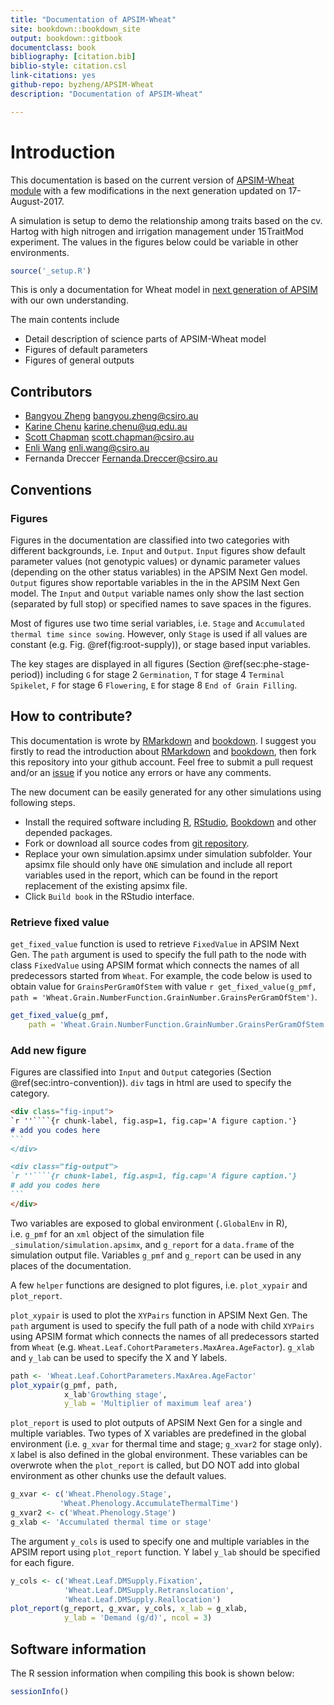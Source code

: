 ```yaml
---
title: "Documentation of APSIM-Wheat"
site: bookdown::bookdown_site
output: bookdown::gitbook
documentclass: book
bibliography: [citation.bib]
biblio-style: citation.csl
link-citations: yes
github-repo: byzheng/APSIM-Wheat
description: "Documentation of APSIM-Wheat"

---
```



# Introduction {#cha:intro}

This documentation is based on the current version of [APSIM-Wheat module](https://github.com/APSIMInitiative/ApsimX/tree/d9717df5ef24f6d3f1eb4c301726c213960017bb) with a few modifications in the next generation updated on 17-August-2017.

A simulation is setup to demo the relationship among traits based on the cv. Hartog with high nitrogen and irrigation management under 15TraitMod experiment. The values in the figures below could be variable in other environments.


```r
source('_setup.R')
```



This is only a documentation for Wheat model in [next generation of APSIM](https://github.com/APSIMInitiative/ApsimX) with our own understanding.

The main contents include 

- Detail description of science parts of APSIM-Wheat model
- Figures of default parameters
- Figures of general outputs


## Contributors {#sec:intro-contribution}
 * [Bangyou Zheng](https://www.bangyou.me) <bangyou.zheng@csiro.au>
 * [Karine Chenu](https://qaafi.uq.edu.au/profile/18/karine-chenu) <karine.chenu@uq.edu.au>
 * [Scott Chapman](http://people.csiro.au/C/S/Scott-Chapman) <scott.chapman@csiro.au>
 * [Enli Wang](http://people.csiro.au/W/E/Enli-Wang) <enli.wang@csiro.au>
 * Fernanda Dreccer <Fernanda.Dreccer@csiro.au>



## Conventions {#sec:intro-convention}

### Figures

Figures in the documentation are classified into two categories with different backgrounds, i.e. `Input` and `Output`. `Input` figures show default parameter values (not genotypic values) or dynamic parameter values (depending on the other status variables) in the APSIM Next Gen model. `Output` figures show reportable variables in the in the APSIM Next Gen model. The `Input` and `Output` variable names only show the last section (separated by full stop) or specified names to save spaces in the figures.

Most of figures use two time serial variables, i.e. `Stage` and `Accumulated thermal time since sowing`. However, only `Stage` is used if all values are constant (e.g. Fig. \@ref(fig:root-supply)), or stage based input variables.

The key stages are displayed in all figures (Section \@ref(sec:phe-stage-period)) including `G` for stage 2 `Germination`, `T` for stage 4 `Terminal Spikelet`, `F` for stage 6 `Flowering`, `E` for stage 8 `End of Grain Filling`.



## How to contribute? {#sec:intro-own-contribution}

This documentation is wrote by [RMarkdown](rmarkdown.rstudio.com) and [bookdown](bookdown.org). I suggest you firstly to read the introduction about [RMarkdown](rmarkdown.rstudio.com) and [bookdown](bookdown.org), then fork this repository into your github account. Feel free to submit a pull request and/or an [issue](https://github.com/byzheng/APSIM-Wheat-Doc/issues) if you notice any errors or have any comments. 


The new document can be easily generated for any other simulations using following steps.

* Install the required software including [R](https://cran.r-project.org/), [RStudio](https://www.rstudio.com/), [Bookdown](https://bookdown.org/yihui/bookdown) and other depended packages.
* Fork or download all source codes from [git repository](https://github.com/byzheng/APSIM-Wheat-Doc).
* Replace your own simulation.apsimx under simulation subfolder. Your apsimx file should only have `ONE` simulation and include all report variables used in the report, which can be found in the report replacement of the existing apsimx file.
* Click `Build book` in the RStudio interface.

### Retrieve fixed value

`get_fixed_value` function is used to retrieve `FixedValue` in APSIM Next Gen. The `path` argument is used to specify the full path to the node with class `FixedValue` using APSIM format which connects the names of all predecessors started from `Wheat`. For example, the code below is used to obtain value for `GrainsPerGramOfStem` with value `r get_fixed_value(g_pmf, path = 'Wheat.Grain.NumberFunction.GrainNumber.GrainsPerGramOfStem')`.

```r
get_fixed_value(g_pmf, 
    path = 'Wheat.Grain.NumberFunction.GrainNumber.GrainsPerGramOfStem')
```


### Add new figure

Figures are classified into `Input` and `Output` categories (Section \@ref(sec:intro-convention)). `div` tags in html are used to specify the category. 


````markdown
<div class="fig-input">
`r ''````{r chunk-label, fig.asp=1, fig.cap='A figure caption.'}
# add you codes here
```
</div>

<div class="fig-output">
`r ''````{r chunk-label, fig.asp=1, fig.cap='A figure caption.'}
# add you codes here
```
</div>
````

Two variables are exposed to global environment (`.GlobalEnv` in R), i.e. `g_pmf` for an `xml` object of the simulation file `_simulation/simulation.apsimx`, and `g_report` for a `data.frame` of the simulation output file. Variables `g_pmf` and `g_report` can be used in any places of the documentation. 

A few `helper` functions are designed to plot figures, i.e. `plot_xypair` and `plot_report`. 

`plot_xypair` is used to plot the `XYPairs` function in APSIM Next Gen. The `path` argument is used to specify the full path of a node with child `XYPairs` using APSIM format which connects the names of all predecessors started from `Wheat` (e.g. `Wheat.Leaf.CohortParameters.MaxArea.AgeFactor`). `g_xlab` and `y_lab` can be used to specify the X and Y labels. 

```r
path <- 'Wheat.Leaf.CohortParameters.MaxArea.AgeFactor'
plot_xypair(g_pmf, path,
            x_lab'Growthing stage', 
            y_lab = 'Multiplier of maximum leaf area')
```

`plot_report` is used to plot outputs of APSIM Next Gen for a single and multiple variables. Two types of X variables are predefined in the global environment (i.e. `g_xvar` for thermal time and stage; `g_xvar2` for stage only). `X` label is also defined in the global environment. These variables can be overwrote when the `plot_report` is called, but DO NOT add into global environment as other chunks use the default values. 

```r
g_xvar <- c('Wheat.Phenology.Stage',
           'Wheat.Phenology.AccumulateThermalTime')
g_xvar2 <- c('Wheat.Phenology.Stage')
g_xlab <- 'Accumulated thermal time or stage'
```

The argument `y_cols` is used to specify one and multiple variables in the APSIM report using `plot_report` function. Y label `y_lab` should be specified for each figure.

```r
y_cols <- c('Wheat.Leaf.DMSupply.Fixation',
            'Wheat.Leaf.DMSupply.Retranslocation',
            'Wheat.Leaf.DMSupply.Reallocation')
plot_report(g_report, g_xvar, y_cols, x_lab = g_xlab, 
            y_lab = 'Demand (g/d)', ncol = 3)
```





## Software information {#sec:intro-software}

The R session information when compiling this book is shown below:

```r
sessionInfo()
```

